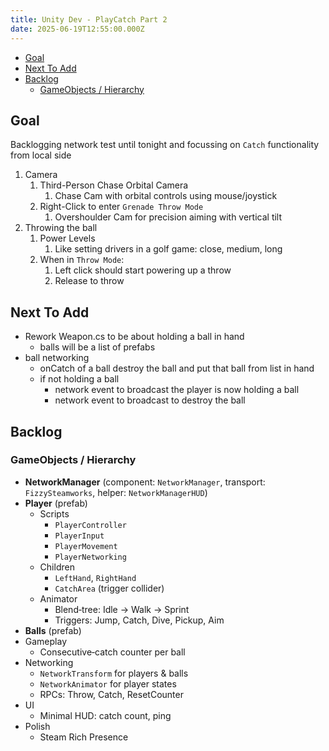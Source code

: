 ```yaml
---
title: Unity Dev - PlayCatch Part 2
date: 2025-06-19T12:55:00.000Z
---
```


- [Goal](#goal)
- [Next To Add](#next-to-add)
- [Backlog](#backlog)
  - [GameObjects / Hierarchy](#gameobjectshierarchy)

## Goal

Backlogging network test until tonight and focussing on `Catch` functionality from local side

1. Camera
   1. Third-Person Chase Orbital Camera
      1. Chase Cam with orbital controls using mouse/joystick
   2. Right-Click to enter `Grenade Throw Mode`
      1. Overshoulder Cam for precision aiming with vertical tilt
2. Throwing the ball
   1. Power Levels
      1. Like setting drivers in a golf game: close, medium, long
   2. When in `Throw Mode`:
      1. Left click should start powering up a throw
      2. Release to throw

## Next To Add

- Rework Weapon.cs to be about holding a ball in hand
  - balls will be a list of prefabs
- ball networking
  - onCatch of a ball destroy the ball and put that ball from list in hand
  - if not holding a ball
    - network event to broadcast the player is now holding a ball
    - network event to broadcast to destroy the ball

## Backlog

### GameObjects / Hierarchy

* **NetworkManager** (component: `NetworkManager`, transport: `FizzySteamworks`, helper: `NetworkManagerHUD`)
* **Player** (prefab)
  * Scripts
    * `PlayerController`
    * `PlayerInput`
    * `PlayerMovement`
    * `PlayerNetworking`
  * Children
    * `LeftHand`, `RightHand`
    * `CatchArea` (trigger collider)
  * Animator
    * Blend‑tree: Idle → Walk → Sprint
    * Triggers: Jump, Catch, Dive, Pickup, Aim
* **Balls** (prefab)
* Gameplay
  * Consecutive‑catch counter per ball
* Networking
  * `NetworkTransform` for players & balls
  * `NetworkAnimator` for player states
  * RPCs: Throw, Catch, ResetCounter
* UI
  * Minimal HUD: catch count, ping
* Polish
  * Steam Rich Presence
